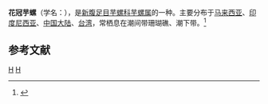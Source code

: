 {{Speciesbox 
| taxon = Conus coronatus
| authority = Gmelin, 1791
| image = Conus_coronatus.shell002.jpg
}}
'''花冠芋螺'''（学名：''{{lang|la|Conus coronatus}}''），是[[新腹足目|新腹足目]][[芋螺科|芋螺科]][[芋螺属|芋螺属]]的一种。主要分布于[[马来西亚|马来西亚]]、[[印度尼西亚|印度尼西亚]]、[[中国大陆|中国大陆]]、[[台湾|台湾]]，常栖息在潮间带珊瑚礁、潮下带。<ref>{{cite web|url=http://shell.sinica.edu.tw/chinese/shellbase_detail.php?science_no=1539|title=国际贝库：花冠芋螺|publisher=台湾贝类资料库|accessdate=2009-08-11|archive-date=2016-03-04|archive-url=https://web.archive.org/web/20160304112411/http://shell.sinica.edu.tw/chinese/shellbase_detail.php?science_no=1539|dead-url=no}}</ref>

== 参考文献 ==
{{reflist}}
{{Taxonbar}}

[[Category:1791年描述的动物|H]]
[[Category:芋螺属|H]]